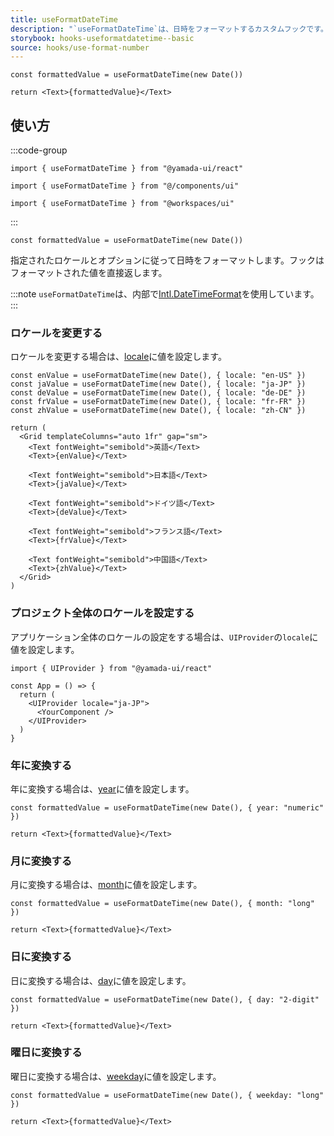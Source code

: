 ```yaml
---
title: useFormatDateTime
description: "`useFormatDateTime`は、日時をフォーマットするカスタムフックです。"
storybook: hooks-useformatdatetime--basic
source: hooks/use-format-number
---
```


```tsx preview functional client
const formattedValue = useFormatDateTime(new Date())

return <Text>{formattedValue}</Text>
```

## 使い方

:::code-group

```tsx [package]
import { useFormatDateTime } from "@yamada-ui/react"
```

```tsx [alias]
import { useFormatDateTime } from "@/components/ui"
```

```tsx [monorepo]
import { useFormatDateTime } from "@workspaces/ui"
```

:::

```tsx
const formattedValue = useFormatDateTime(new Date())
```

指定されたロケールとオプションに従って日時をフォーマットします。フックはフォーマットされた値を直接返します。

:::note
`useFormatDateTime`は、内部で[Intl.DateTimeFormat](https://developer.mozilla.org/ja/docs/Web/JavaScript/Reference/Global_Objects/Intl/DateTimeFormat/DateTimeFormat)を使用しています。
:::

### ロケールを変更する

ロケールを変更する場合は、[locale](https://developer.mozilla.org/ja/docs/Web/JavaScript/Reference/Global_Objects/Intl/DateTimeFormat/DateTimeFormat#locales)に値を設定します。

```tsx preview functional client
const enValue = useFormatDateTime(new Date(), { locale: "en-US" })
const jaValue = useFormatDateTime(new Date(), { locale: "ja-JP" })
const deValue = useFormatDateTime(new Date(), { locale: "de-DE" })
const frValue = useFormatDateTime(new Date(), { locale: "fr-FR" })
const zhValue = useFormatDateTime(new Date(), { locale: "zh-CN" })

return (
  <Grid templateColumns="auto 1fr" gap="sm">
    <Text fontWeight="semibold">英語</Text>
    <Text>{enValue}</Text>

    <Text fontWeight="semibold">日本語</Text>
    <Text>{jaValue}</Text>

    <Text fontWeight="semibold">ドイツ語</Text>
    <Text>{deValue}</Text>

    <Text fontWeight="semibold">フランス語</Text>
    <Text>{frValue}</Text>

    <Text fontWeight="semibold">中国語</Text>
    <Text>{zhValue}</Text>
  </Grid>
)
```

### プロジェクト全体のロケールを設定する

アプリケーション全体のロケールの設定をする場合は、`UIProvider`の`locale`に値を設定します。

```tsx
import { UIProvider } from "@yamada-ui/react"

const App = () => {
  return (
    <UIProvider locale="ja-JP">
      <YourComponent />
    </UIProvider>
  )
}
```

### 年に変換する

年に変換する場合は、[year](https://developer.mozilla.org/ja/docs/Web/JavaScript/Reference/Global_Objects/Intl/DateTimeFormat/DateTimeFormat#year)に値を設定します。

```tsx preview functional client
const formattedValue = useFormatDateTime(new Date(), { year: "numeric" })

return <Text>{formattedValue}</Text>
```

### 月に変換する

月に変換する場合は、[month](https://developer.mozilla.org/ja/docs/Web/JavaScript/Reference/Global_Objects/Intl/DateTimeFormat/DateTimeFormat#month)に値を設定します。

```tsx preview functional client
const formattedValue = useFormatDateTime(new Date(), { month: "long" })

return <Text>{formattedValue}</Text>
```

### 日に変換する

日に変換する場合は、[day](https://developer.mozilla.org/ja/docs/Web/JavaScript/Reference/Global_Objects/Intl/DateTimeFormat/DateTimeFormat#day)に値を設定します。

```tsx preview functional client
const formattedValue = useFormatDateTime(new Date(), { day: "2-digit" })

return <Text>{formattedValue}</Text>
```

### 曜日に変換する

曜日に変換する場合は、[weekday](https://developer.mozilla.org/ja/docs/Web/JavaScript/Reference/Global_Objects/Intl/DateTimeFormat/DateTimeFormat#weekday)に値を設定します。

```tsx preview functional client
const formattedValue = useFormatDateTime(new Date(), { weekday: "long" })

return <Text>{formattedValue}</Text>
```
